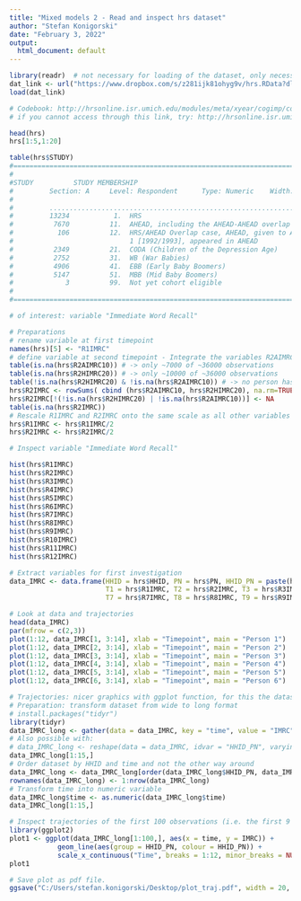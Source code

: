 ```yaml
---
title: "Mixed models 2 - Read and inspect hrs dataset"
author: "Stefan Konigorski"
date: "February 3, 2022"
output:
  html_document: default
---
```


```r
library(readr)  # not necessary for loading of the dataset, only necessary to show labels and formatting of the dataset correctly
dat_link <- url("https://www.dropbox.com/s/z281ijk81ohyg9v/hrs.RData?dl=1")
load(dat_link)

# Codebook: http://hrsonline.isr.umich.edu/modules/meta/xyear/cogimp/codebook/cogimp9214a_ri.htm
# if you cannot access through this link, try: http://hrsonline.isr.umich.edu/modules/meta/xyear/cogimp/codebook/cogimp9216_00.html?_ga=2.32439230.1632035919.1574769911-792421365.1574769911 

head(hrs)
hrs[1:5,1:20]

table(hrs$STUDY)
#==========================================================================================
#
#STUDY          STUDY MEMBERSHIP
#         Section: A     Level: Respondent      Type: Numeric    Width: 2   Decimals: 0
#
#         .................................................................................
#         13234           1.  HRS
#          7670          11.  AHEAD, including the AHEAD-AHEAD overlap case
#           106          12.  HRS/AHEAD Overlap case, AHEAD, given to AHEAD after HRS Wave
#                             1 [1992/1993], appeared in AHEAD
#          2349          21.  CODA (Children of the Depression Age)
#          2752          31.  WB (War Babies)
#          4906          41.  EBB (Early Baby Boomers)
#          5147          51.  MBB (Mid Baby Boomers)
#             3          99.  Not yet cohort eligible
#
#==========================================================================================
```

```r
# of interest: variable "Immediate Word Recall"

# Preparations
# rename variable at first timepoint
names(hrs)[5] <- "R1IMRC"
# define variable at second timepoint - Integrate the variables R2AIMRC10 and R2HIMRC20, which both capture different subgroups of the sample at the second timepoint.
table(is.na(hrs$R2AIMRC10)) # -> only ~7000 of ~36000 observations
table(is.na(hrs$R2HIMRC20)) # -> only ~10000 of ~36000 observations
table(!is.na(hrs$R2HIMRC20) & !is.na(hrs$R2AIMRC10)) # -> no person has a value at both variables, i.e. the variables complement each other
hrs$R2IMRC <- rowSums( cbind (hrs$R2AIMRC10, hrs$R2HIMRC20), na.rm=TRUE)
hrs$R2IMRC[!(!is.na(hrs$R2HIMRC20) | !is.na(hrs$R2AIMRC10))] <- NA
table(is.na(hrs$R2IMRC))
# Rescale R1IMRC and R2IMRC onto the same scale as all other variables (measures 3-12 were on a scale of 1-10, measures 1-2 on the scale 1-20)
hrs$R1IMRC <- hrs$R1IMRC/2
hrs$R2IMRC <- hrs$R2IMRC/2
```

```r
# Inspect variable "Immediate Word Recall"

hist(hrs$R1IMRC)
hist(hrs$R2IMRC)
hist(hrs$R3IMRC)
hist(hrs$R4IMRC)
hist(hrs$R5IMRC)
hist(hrs$R6IMRC)
hist(hrs$R7IMRC)
hist(hrs$R8IMRC)
hist(hrs$R9IMRC)
hist(hrs$R10IMRC)
hist(hrs$R11IMRC)
hist(hrs$R12IMRC)
```

```r
# Extract variables for first investigation
data_IMRC <- data.frame(HHID = hrs$HHID, PN = hrs$PN, HHID_PN = paste(hrs$HHID, hrs$PN, sep = "_"),
                        T1 = hrs$R1IMRC, T2 = hrs$R2IMRC, T3 = hrs$R3IMRC, T4 = hrs$R4IMRC, T5 = hrs$R5IMRC, T6 = hrs$R6IMRC,
                        T7 = hrs$R7IMRC, T8 = hrs$R8IMRC, T9 = hrs$R9IMRC, T10 = hrs$R10IMRC, T11 = hrs$R11IMRC, T12 = hrs$R12IMRC)

# Look at data and trajectories
head(data_IMRC)
par(mfrow = c(2,3))
plot(1:12, data_IMRC[1, 3:14], xlab = "Timepoint", main = "Person 1")
plot(1:12, data_IMRC[2, 3:14], xlab = "Timepoint", main = "Person 2")
plot(1:12, data_IMRC[3, 3:14], xlab = "Timepoint", main = "Person 3")
plot(1:12, data_IMRC[4, 3:14], xlab = "Timepoint", main = "Person 4")
plot(1:12, data_IMRC[5, 3:14], xlab = "Timepoint", main = "Person 5")
plot(1:12, data_IMRC[6, 3:14], xlab = "Timepoint", main = "Person 6")
```

```r
# Trajectories: nicer graphics with ggplot function, for this the dataset has to be formatted first
# Preparation: transform dataset from wide to long format
# install.packages("tidyr")
library(tidyr)
data_IMRC_long <- gather(data = data_IMRC, key = "time", value = "IMRC", T1:T12, factor_key=TRUE)
# Also possible with:
# data_IMRC_long <- reshape(data = data_IMRC, idvar = "HHID_PN", varying = names(data_IMRC)[4:15], v.names = "T", direction = "long")
data_IMRC_long[1:15,]
# Order dataset by HHID and time and not the other way around
data_IMRC_long <- data_IMRC_long[order(data_IMRC_long$HHID_PN, data_IMRC_long$time),]
rownames(data_IMRC_long) <- 1:nrow(data_IMRC_long)
# Transform time into numeric variable
data_IMRC_long$time <- as.numeric(data_IMRC_long$time)
data_IMRC_long[1:15,]

# Inspect trajectories of the first 100 observations (i.e. the first 9 persons)
library(ggplot2)
plot1 <- ggplot(data_IMRC_long[1:100,], aes(x = time, y = IMRC)) + 
            geom_line(aes(group = HHID_PN, colour = HHID_PN)) + 
            scale_x_continuous("Time", breaks = 1:12, minor_breaks = NULL, labels = 1:12)
plot1

# Save plot as pdf file.
ggsave("C:/Users/stefan.konigorski/Desktop/plot_traj.pdf", width = 20, height = 10, units = "cm")

```

